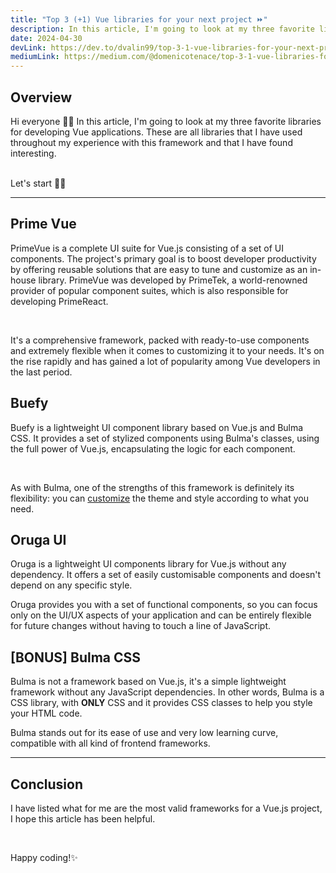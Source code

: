 ```yaml
---
title: "Top 3 (+1) Vue libraries for your next project ⏩"
description: In this article, I'm going to look at my three favorite libraries for developing Vue applications.
date: 2024-04-30
devLink: https://dev.to/dvalin99/top-3-1-vue-libraries-for-your-next-project-481e
mediumLink: https://medium.com/@domenicotenace/top-3-1-vue-libraries-for-your-next-project-571253d878eb
---
```


## Overview

Hi everyone 👋🏼​
In this article, I'm going to look at my three favorite libraries for developing Vue applications. These are all libraries that I have used throughout my experience with this framework and that I have found interesting.

<br />
Let's start 🤙🏼​

---

## Prime Vue

PrimeVue is a complete UI suite for Vue.js consisting of a set of UI components. The project's primary goal is to boost developer productivity by offering reusable solutions that are easy to tune and customize as an in-house library.
PrimeVue was developed by PrimeTek, a world-renowned provider of popular component suites, which is also responsible for developing PrimeReact.

<br />

It's a comprehensive framework, packed with ready-to-use components and extremely flexible when it comes to customizing it to your needs. It's on the rise rapidly and has gained a lot of popularity among Vue developers in the last period.

## Buefy

Buefy is a lightweight UI component library based on Vue.js and Bulma CSS.
It provides a set of stylized components using Bulma's classes, using the full power of Vue.js, encapsulating the logic for each component.

<br />

As with Bulma, one of the strengths of this framework is definitely its flexibility: you can <a href="https://buefy.org/documentation/customization" class="link">customize</a> the theme and style according to what you need.

## Oruga UI

Oruga is a lightweight UI components library for Vue.js without any dependency.
It offers a set of easily customisable components and doesn't depend on any specific style.

Oruga provides you with a set of functional components, so you can focus only on the UI/UX aspects of your application and can be entirely flexible for future changes without having to touch a line of JavaScript.

## [BONUS] Bulma CSS

Bulma is not a framework based on Vue.js, it's a simple lightweight framework without any JavaScript dependencies.
In other words, Bulma is a CSS library, with **ONLY** CSS and it provides CSS classes to help you style your HTML code.

Bulma stands out for its ease of use and very low learning curve, compatible with all kind of frontend frameworks.

---

## Conclusion

I have listed what for me are the most valid frameworks for a Vue.js project, I hope this article has been helpful.

<br />

Happy coding!✨
